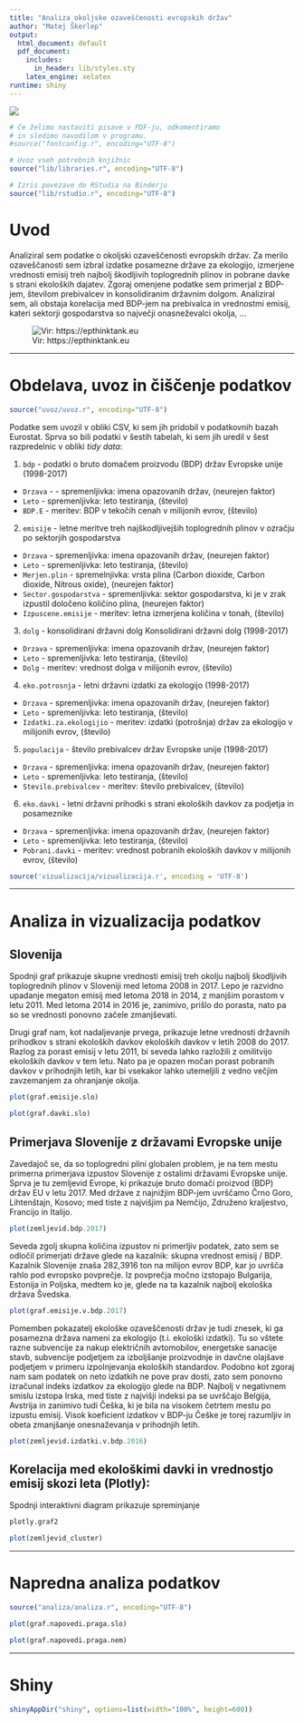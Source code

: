 ```yaml
---
title: "Analiza okoljske ozaveščenosti evropskih držav"
author: "Matej Škerlep"
output:
  html_document: default
  pdf_document:
    includes:
      in_header: lib/styles.sty
    latex_engine: xelatex
runtime: shiny
---
```

![](slike/RStudio.png)

```r
# Če želimo nastaviti pisave v PDF-ju, odkomentiramo
# in sledimo navodilom v programu.
#source("fontconfig.r", encoding="UTF-8")

# Uvoz vseh potrebnih knjižnic
source("lib/libraries.r", encoding="UTF-8")
```

```r
# Izris povezave do RStudia na Binderju
source("lib/rstudio.r", encoding="UTF-8")
```



# Uvod

Analiziral sem podatke o okoljski ozaveščenosti evropskih držav. Za merilo ozaveščanosti sem izbral izdatke posamezne države za ekologijo, izmerjene vrednosti emisij treh najbolj škodljivih toplogrednih plinov in pobrane davke s strani ekoloških dajatev. Zgoraj omenjene podatke sem primerjal z BDP-jem, številom prebivalcev in konsolidiranim državnim dolgom. Analiziral sem, ali obstaja korelacija med BDP-jem na prebivalca in vrednostmi emisij, kateri sektorji gospodarstva so največji onasneževalci okolja, ... 

![Vir: https://epthinktank.eu](slike/tovarna.jpg)

***

# Obdelava, uvoz in čiščenje podatkov

```r
source("uvoz/uvoz.r", encoding="UTF-8")
```

Podatke sem uvozil v obliki CSV, ki sem jih pridobil v podatkovnih bazah Eurostat.
Sprva so bili podatki v šestih tabelah, ki sem jih uredil v šest razpredelnic v obliki *tidy data*:

1. `bdp` - podatki o bruto domačem proizvodu (BDP) držav Evropske unije (1998-2017)
  - `Drzava` - - spremenljivka: imena opazovanih držav, (neurejen faktor)
  - `Leto` - spremenljivka: leto testiranja, (število)
  - `BDP.E` - meritev: BDP v tekočih cenah v milijonih evrov, (število)
  
2. `emisije` - letne meritve  treh najškodljivejših toplogrednih plinov v ozračju po sektorjih gospodarstva 
  - `Drzava` - spremenljivka: imena opazovanih držav, (neurejen faktor)
  - `Leto` - spremenljivka: leto testiranja, (število)
  - `Merjen.plin` - spremelnjivka: vrsta plina (Carbon dioxide, Carbon dioxide, Nitrous oxide), (neurejen faktor)
  - `Sector.gospodarstva` - spremenljivka: sektor gospodarstva, ki je v zrak izpustil določeno količino plina, (neurejen faktor)
  - `Izpuscene.emisije` - meritev: letna izmerjena količina v tonah, (število)

3. `dolg` - konsolidirani državni dolg Konsolidirani državni dolg (1998-2017)
  - `Drzava` - spremenljivka: imena opazovanih držav, (neurejen faktor)
  - `Leto` - spremenljivka: leto testiranja, (število)
  - `Dolg` - meritev: vrednost dolga v milijonih evrov, (število)

4. `eko.potrosnja` - letni državni izdatki za ekologijo (1998-2017)
  - `Drzava` - spremenljivka: imena opazovanih držav, (neurejen faktor)
  - `Leto` - spremenljivka: leto testiranja, (število)
  - `Izdatki.za.ekologijio` - meritev: izdatki (potrošnja) držav za ekologijo v milijonih evrov, (število)
  
5. `populacija` - število prebivalcev držav Evropske unije (1998-2017)
  - `Drzava` - spremenljivka: imena opazovanih držav, (neurejen faktor)
  - `Leto` - spremenljivka: leto testiranja, (število)
  - `Stevilo.prebivalcev` - meritev: število prebivalcev, (število)

6. `eko.davki` - letni državni prihodki s strani ekoloških davkov za podjetja in posameznike
  - `Drzava` - spremenljivka: imena opazovanih držav, (neurejen faktor)
  - `Leto` - spremenljivka: leto testiranja, (število)
  - `Pobrani.davki` - meritev: vrednost pobranih ekoloških davkov v milijonih evrov, (število)


```r
source('vizualizacija/vizualizacija.r', encoding = 'UTF-8')
```


***

# Analiza in vizualizacija podatkov
## Slovenija

Spodnji graf prikazuje skupne vrednosti emisij treh okolju najbolj škodljivih toplogrednih plinov v Sloveniji med letoma 2008 in 2017. Lepo je razvidno upadanje megaton emisij med letoma 2018 in 2014, z manjšim porastom v letu 2011. Med letoma 2014 in 2016 je, zanimivo, prišlo do porasta, nato pa so se vrednosti ponovno začele zmanjševati.

Drugi graf nam, kot nadaljevanje prvega, prikazuje letne vrednosti državnih prihodkov s strani ekoloških davkov ekoloških davkov v letih 2008 do 2017. Razlog za porast emisij v letu 2011, bi seveda lahko razložili z omilitvijo ekoloških davkov v tem letu. Nato pa je opazen močan porast pobranih davkov v prihodnjih letih, kar bi vsekakor lahko utemeljili z vedno večjim zavzemanjem za ohranjanje okolja.

```r
plot(graf.emisije.slo)
```

```r
plot(graf.davki.slo)
```

## Primerjava Slovenije z državami Evropske unije
Zavedajoč se, da so toplogredni plini globalen problem, je na tem mestu primerna primerjava izpustov Slovenije z ostalimi državami Evropske unije. Sprva je tu zemljevid Evrope, ki prikazuje bruto domači proizvod (BDP) držav EU v letu 2017. Med države z najnižjim BDP-jem uvrščamo Črno Goro, Lihtenštajn, Kosovo; med tiste z najvišjim pa Nemčijo, Združeno kraljestvo, Francijo in Italijo.

```r
plot(zemljevid.bdp.2017)
```

Seveda zgolj skupna količina izpustov ni primerljiv podatek, zato sem se odločil primerjati države glede na kazalnik: skupna vrednost emisij / BDP.
Kazalnik Slovenije znaša 282,3916 ton na milijon evrov BDP, kar jo uvršča rahlo pod evropsko povprečje. Iz povprečja močno izstopajo Bulgarija, Estonija in Poljska, medtem ko je, glede na ta kazalnik najbolj ekološka država Švedska.

```r
plot(graf.emisije.v.bdp.2017)
```

Pomemben pokazatelj ekološke ozaveščenosti držav je tudi znesek, ki ga posamezna država nameni za ekologijo (t.i. ekološki izdatki). Tu so vštete razne subvencije za nakup električnih avtomobilov, energetske sanacije stavb, subvencije podjetjem za izboljšanje proizvodnje in davčne olajšave podjetjem v primeru izpolnjevanja ekoloških standardov. Podobno kot zgoraj nam sam podatek on neto izdatkih ne pove prav dosti, zato sem ponovno izračunal indeks izdatkov za ekologijo glede na BDP.
Najbolj v negativnem smislu izstopa Irska, med tiste z najvišji indeksi pa se uvrščajo Belgija, Avstrija in zanimivo tudi Češka, ki je bila na visokem četrtem mestu po izpustu emisij. Visok koeficient izdatkov v BDP-ju Češke je torej razumljiv in obeta zmanjšanje onesnaževanja v prihodnjih letih.


```r
plot(zemljevid.izdatki.v.bdp.2016)
```

## Korelacija med ekološkimi davki in vrednostjo emisij skozi leta (Plotly):
Spodnji interaktivni diagram prikazuje spreminjanje 
```r
plotly.graf2
```

```r
plot(zemljevid_cluster)
```




***

# Napredna analiza podatkov

```r
source("analiza/analiza.r", encoding="UTF-8")
```

```r
plot(graf.napovedi.praga.slo)
```

```r
plot(graf.napovedi.praga.nem)
```

***
# Shiny

```r
shinyAppDir("shiny", options=list(width="100%", height=600))
```
